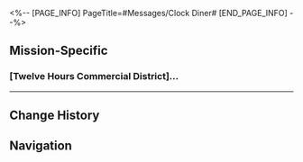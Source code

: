 <%-- [PAGE_INFO]
PageTitle=#Messages/Clock Diner#
[END_PAGE_INFO] --%>
{{Messages Infobox
|id        = 120
|image     = NPC Clock Diner Icon.png
|type      = NPC
|sender    = Clock Diner
|signature = 
|faction   = Others
}}

==Mission-Specific==
===[Twelve Hours Commercial District]...===
{{Messages
|start_condition = 
|text =
:'''Clock Diner:''' [Twelve Hours Commercial District] Here comes Penacony's annual food fest!
:'''Clock Diner:''' The "Golden Hour" Thanksgiving Event has officially started: Collect materials for free refinement! Limited sale &mdash; three for the price of one! Delicious delicacies are available to send via mail! Take part in the event for seven days in a row to receive special gifts!
:'''Clock Diner:''' You can head over to the Commercial District Clock Diner to find out more. Please reply "unsub" to opt out
:{Choice} unsub
::'''(Trailblazer):''' unsub
:{Choice} I refuse!
::'''(Trailblazer):''' I refuse!
:'''Clock Diner:''' Reply received. Thank you for your support!
:'''Clock Diner:''' :)
;{Accepted Mission: Food Fest Day One}
}}
----

==Change History==
{{Change History|2.0}}

==Navigation==
{{Messages Navbox}}